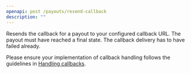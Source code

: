 ```yaml
---
openapi: post /payouts/resend-callback
description: ""
---
```


Resends the callback for a payout to your configured callback URL. The payout must have reached a final state. The callback delivery has to have failed already.

<Info>Please ensure your implementation of callback handling follows the guidelines in [Handling callbacks](/implementation#handling-callbacks).</Info>